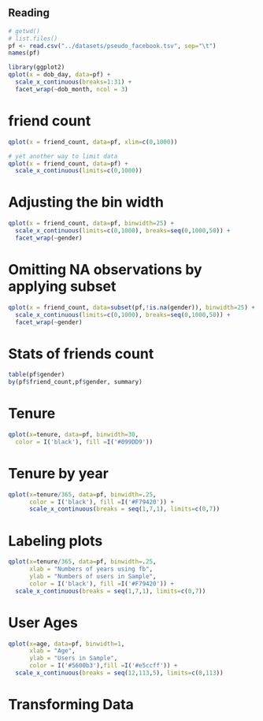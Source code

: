 ## Reading

```r
# getwd()
# list.files()
pf <- read.csv("../datasets/pseudo_facebook.tsv", sep="\t")
names(pf)

library(ggplot2)
qplot(x = dob_day, data=pf) + 
  scale_x_continuous(breaks=1:31) + 
  facet_wrap(~dob_month, ncol = 3)
```

# friend count 
```r
qplot(x = friend_count, data=pf, xlim=c(0,1000))

# yet another way to limit data
qplot(x = friend_count, data=pf) + 
  scale_x_continuous(limits=c(0,1000))
```
# Adjusting the bin width 
```r
qplot(x = friend_count, data=pf, binwidth=25) + 
  scale_x_continuous(limits=c(0,1000), breaks=seq(0,1000,50)) +
  facet_wrap(~gender)
```

# Omitting NA observations by applying subset 
```r
qplot(x = friend_count, data=subset(pf,!is.na(gender)), binwidth=25) + 
  scale_x_continuous(limits=c(0,1000), breaks=seq(0,1000,50)) +
  facet_wrap(~gender)
```

# Stats of friends count 
```r
table(pf$gender)
by(pf$friend_count,pf$gender, summary)
````

# Tenure 
```r
qplot(x=tenure, data=pf, binwidth=30, 
  color = I('black'), fill =I('#099DD9'))
```

# Tenure by year
```r
qplot(x=tenure/365, data=pf, binwidth=.25, 
      color = I('black'), fill =I('#F79420')) + 
      scale_x_continuous(breaks = seq(1,7,1), limits=c(0,7))
```

# Labeling plots
```r
qplot(x=tenure/365, data=pf, binwidth=.25, 
      xlab = "Numbers of years using fb",
      ylab = "Numbers of users in Sample",
      color = I('black'), fill =I('#F79420')) + 
  scale_x_continuous(breaks = seq(1,7,1), limits=c(0,7))
```

# User Ages 
```r
qplot(x=age, data=pf, binwidth=1,
      xlab = "Age", 
      ylab = "Users in Sample", 
      color = I('#5600b3'),fill =I('#e5ccff')) + 
  scale_x_continuous(breaks = seq(12,113,5), limits=c(0,113))
```

# Transforming Data 
```r

```
